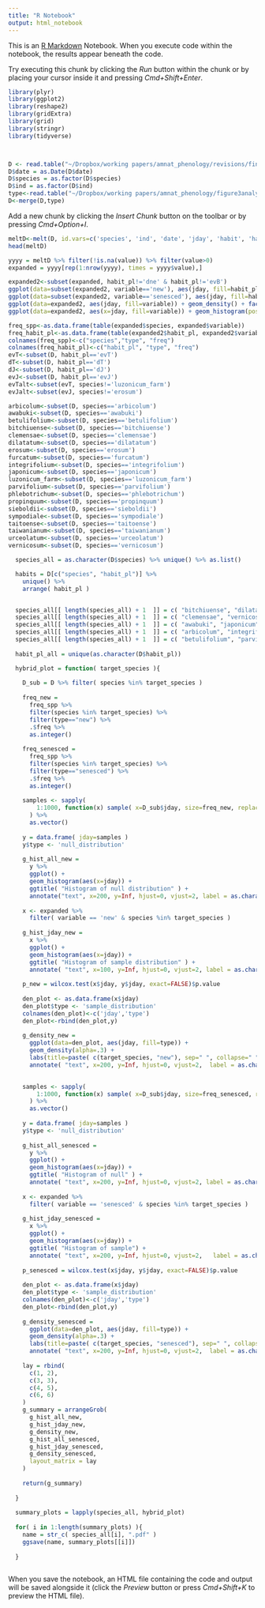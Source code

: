 ```yaml
---
title: "R Notebook"
output: html_notebook
---
```


This is an [R Markdown](http://rmarkdown.rstudio.com) Notebook. When you execute code within the notebook, the results appear beneath the code. 

Try executing this chunk by clicking the *Run* button within the chunk or by placing your cursor inside it and pressing *Cmd+Shift+Enter*. 


```r
library(plyr)
library(ggplot2)
library(reshape2)
library(gridExtra)
library(grid)
library(stringr)
library(tidyverse)



D <- read.table("~/Dropbox/working papers/amnat_phenology/revisions/final_analyses/phenology/phen_sept2016_cleaned.txt", header=TRUE)
D$date = as.Date(D$date)
D$species = as.factor(D$species)
D$ind = as.factor(D$ind)
type<-read.table("~/Dropbox/working papers/amnat_phenology/figure3analysis/phenotypes.txt", header=TRUE)
D<-merge(D,type)


```

Add a new chunk by clicking the *Insert Chunk* button on the toolbar or by pressing *Cmd+Option+I*.

```r
meltD<-melt(D, id.vars=c('species', 'ind', 'date', 'jday', 'habit', 'habit_pl'), measure.vars=c('new', 'senesced'))
head(meltD)

yyyy = meltD %>% filter(!is.na(value)) %>% filter(value>0) 
expanded = yyyy[rep(1:nrow(yyyy), times = yyyy$value),]

expanded2<-subset(expanded, habit_pl!='dne' & habit_pl!='evB')
ggplot(data=subset(expanded2, variable=='new'), aes(jday, fill=habit_pl)) + geom_density(alpha=.3)
ggplot(data=subset(expanded2, variable=='senesced'), aes(jday, fill=habit_pl)) + geom_density(alpha=.3)
ggplot(data=expanded2, aes(jday, fill=variable)) + geom_density() + facet_grid(habit_pl~., scale='free')
ggplot(data=expanded2, aes(x=jday, fill=variable)) + geom_histogram(position="dodge", bins=12) + facet_grid(habit_pl~., scale='free')
```

```r
freq_spp<-as.data.frame(table(expanded$species, expanded$variable))
freq_habit_pl<-as.data.frame(table(expanded2$habit_pl, expanded2$variable))
colnames(freq_spp)<-c("species","type", "freq")
colnames(freq_habit_pl)<-c("habit_pl", "type", "freq")
evT<-subset(D, habit_pl=='evT')
dT<-subset(D, habit_pl=='dT')
dJ<-subset(D, habit_pl=='dJ')
evJ<-subset(D, habit_pl=='evJ')
evTalt<-subset(evT, species!='luzonicum_farm')
evJalt<-subset(evJ, species!='erosum')

arbicolum<-subset(D, species=='arbicolum')
awabuki<-subset(D, species=='awabuki')
betulifolium<-subset(D, species=='betulifolium')
bitchiuense<-subset(D, species=='bitchiuense')
clemensae<-subset(D, species=='clemensae')
dilatatum<-subset(D, species=='dilatatum')
erosum<-subset(D, species=='erosum')
furcatum<-subset(D, species=='furcatum')
integrifolium<-subset(D, species=='integrifolium')
japonicum<-subset(D, species=='japonicum')
luzonicum_farm<-subset(D, species=='luzonicum_farm')
parvifolium<-subset(D, species=='parvifolium')
phlebotrichum<-subset(D, species=='phlebotrichum')
propinquum<-subset(D, species=='propinquum')
sieboldii<-subset(D, species=='sieboldii')
sympodiale<-subset(D, species=='sympodiale')
taitoense<-subset(D, species=='taitoense')
taiwanianum<-subset(D, species=='taiwanianum')
urceolatum<-subset(D, species=='urceolatum')
vernicosum<-subset(D, species=='vernicosum')
```


```r

  species_all = as.character(D$species) %>% unique() %>% as.list()

  habits = D[c("species", "habit_pl")] %>% 
    unique() %>%
    arrange( habit_pl )


  species_all[[ length(species_all) + 1  ]] = c( "bitchiuense", "dilatatum", "furcatum", "phlebotrichum", "sieboldii", "urceolatum" )
  species_all[[ length(species_all) + 1  ]] = c( "clemensae", "vernicosum" )
  species_all[[ length(species_all) + 1  ]] = c( "awabuki", "japonicum", "erosum" )
  species_all[[ length(species_all) + 1  ]] = c( "arbicolum", "integrifolium", "luzonicum_farm", "propinquum", "taitoense", "taiwanianum" )
  species_all[[ length(species_all) + 1  ]] = c( "betulifolium", "parvifolium", "sympodiale" )
  
  habit_pl_all = unique(as.character(D$habit_pl))

  hybrid_plot = function( target_species ){
    
    D_sub = D %>% filter( species %in% target_species )
    
    freq_new = 
      freq_spp %>% 
      filter(species %in% target_species) %>% 
      filter(type=="new") %>%
      .$freq %>% 
      as.integer()
    
    freq_senesced = 
      freq_spp %>% 
      filter(species %in% target_species) %>% 
      filter(type=="senesced") %>%
      .$freq %>% 
      as.integer()
    
    samples <- sapply( 
        1:1000, function(x) sample( x=D_sub$jday, size=freq_new, replace=TRUE) 
      ) %>%
      as.vector()
    
    y = data.frame( jday=samples )
    y$type <- 'null_distribution'
    
    g_hist_all_new = 
      y %>% 
      ggplot() +
      geom_histogram(aes(x=jday)) +
      ggtitle( "Histogram of null distribution" ) +
      annotate("text", x=200, y=Inf, hjust=0, vjust=2, label = as.character( mean(y$jday)) )
    
    x <- expanded %>%
      filter( variable == 'new' & species %in% target_species )
    
    g_hist_jday_new = 
      x %>% 
      ggplot() +
      geom_histogram(aes(x=jday)) +
      ggtitle( "Histogram of sample distribution" ) +
      annotate( "text", x=100, y=Inf, hjust=0, vjust=2, label = as.character( mean(x$jday)) )
    
    p_new = wilcox.test(x$jday, y$jday, exact=FALSE)$p.value
    
    den_plot <- as.data.frame(x$jday)
    den_plot$type <- 'sample_distribution'
    colnames(den_plot)<-c('jday','type')
    den_plot<-rbind(den_plot,y)
    
    g_density_new = 
      ggplot(data=den_plot, aes(jday, fill=type)) + 
      geom_density(alpha=.3) + 
      labs(title=paste( c(target_species, "new"), sep=" ", collapse=" " )) + 
      annotate( "text", x=200, y=Inf, hjust=0, vjust=2,  label = as.character( p_new ) )
    

    samples <- sapply( 
        1:1000, function(x) sample( x=D_sub$jday, size=freq_senesced, replace=TRUE) 
      ) %>%
      as.vector()
    
    y = data.frame( jday=samples )
    y$type <- 'null_distribution'
    
    g_hist_all_senesced = 
      y %>% 
      ggplot() +
      geom_histogram(aes(x=jday)) +
      ggtitle( "Histogram of null" ) +
      annotate( "text", x=200, y=Inf, hjust=0, vjust=2, label = as.character( mean(y$jday)) )
      
    x <- expanded %>%
      filter( variable == 'senesced' & species %in% target_species )
    
    g_hist_jday_senesced = 
      x %>% 
      ggplot() +
      geom_histogram(aes(x=jday)) +
      ggtitle( "Histogram of sample") +
      annotate( "text", x=200, y=Inf, hjust=0, vjust=2,   label = as.character( mean(x$jday)) )
    
    p_senesced = wilcox.test(x$jday, y$jday, exact=FALSE)$p.value
    
    den_plot <- as.data.frame(x$jday)
    den_plot$type <- 'sample_distribution'
    colnames(den_plot)<-c('jday','type')
    den_plot<-rbind(den_plot,y)
    
    g_density_senesced = 
      ggplot(data=den_plot, aes(jday, fill=type)) + 
      geom_density(alpha=.3) + 
      labs(title=paste( c(target_species, "senesced"), sep=" ", collapse=" " )) + 
      annotate( "text", x=200, y=Inf, hjust=0, vjust=2,  label = as.character( p_senesced ) )
    
    lay = rbind(
      c(1, 2),
      c(3, 3),
      c(4, 5),
      c(6, 6)
    )
    g_summary = arrangeGrob(
      g_hist_all_new,
      g_hist_jday_new, 
      g_density_new, 
      g_hist_all_senesced,
      g_hist_jday_senesced, 
      g_density_senesced, 
      layout_matrix = lay
    )
    
    return(g_summary)
    
  }
  
  summary_plots = lapply(species_all, hybrid_plot)
  
  for( i in 1:length(summary_plots) ){ 
    name = str_c( species_all[i], ".pdf" )
    ggsave(name, summary_plots[[i]]) 
    
  }
  

```









When you save the notebook, an HTML file containing the code and output will be saved alongside it (click the *Preview* button or press *Cmd+Shift+K* to preview the HTML file).


